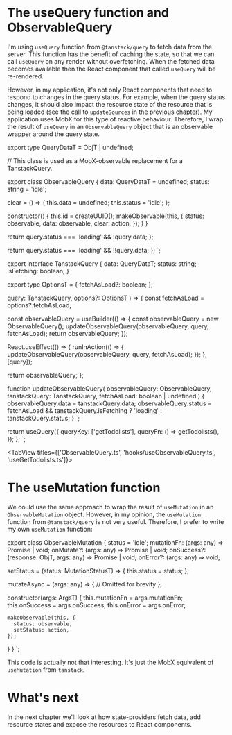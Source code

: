 # The useQuery function and ObservableQuery

I'm using `useQuery` function from `@tanstack/query` to fetch data from the server. This function
has the benefit of caching the state, so that we can call `useQuery` on any render without
overfetching. When the fetched data becomes available then the React component that called
`useQuery` will be re-rendered.

However, in my application, it's not only React components that need to respond to changes in the
query status. For example, when the query status changes, it should also impact the resource state
of the resource that is being loaded (see the call to `updateSources` in the previous chapter).
My application uses MobX for this type of reactive behaviour. Therefore, I wrap the result of
`useQuery` in an `ObservableQuery` object that is an observable wrapper around the query state.

export type QueryDataT = ObjT | undefined;

// This class is used as a MobX-observable replacement for a TanstackQuery.

export class ObservableQuery {
  data: QueryDataT = undefined;
  status: string = 'idle';

  clear = () => {
    this.data = undefined;
    this.status = 'idle';
  };

  constructor() {
    this.id = createUUID();
    makeObservable(this, {
      status: observable,
      data: observable,
      clear: action,
    });
  }
}

  return query.status === 'loading' && !query.data;
};

  return query.status === 'loading' && !!query.data;
};
`;

export interface TanstackQuery {
  data: QueryDataT;
  status: string;
  isFetching: boolean;
}

export type OptionsT = {
  fetchAsLoad?: boolean;
};

  query: TanstackQuery,
  options?: OptionsT
) => {
  const fetchAsLoad = options?.fetchAsLoad;

  const observableQuery = useBuilder(() => {
    const observableQuery = new ObservableQuery();
    updateObservableQuery(observableQuery, query, fetchAsLoad);
    return observableQuery;
  });

  React.useEffect(() => {
    runInAction(() => {
      updateObservableQuery(observableQuery, query, fetchAsLoad);
    });
  }, [query]);

  return observableQuery;
};

function updateObservableQuery(
  observableQuery: ObservableQuery,
  tanstackQuery: TanstackQuery,
  fetchAsLoad: boolean | undefined
) {
  observableQuery.data = tanstackQuery.data;
  observableQuery.status =
    fetchAsLoad && tanstackQuery.isFetching ? 'loading' : tanstackQuery.status;
}
`;


  return useQuery({
    queryKey: ['getTodolists'],
    queryFn: () => getTodolists(),
  });
};
`;

<TabView titles={['ObservableQuery.ts', 'hooks/useObservableQuery.ts', 'useGetTodolists.ts']}>
  <CodeSnippet code={code1} />
  <CodeSnippet code={code2} />
  <CodeSnippet code={code3} />
</TabView>

# The useMutation function

We could use the same approach to wrap the result of `useMutation` in an `ObservableMutation` object.
However, in my opinion, the `useMutation` function from `@tanstack/query` is not very useful. Therefore,
I prefer to write my own `useMutation` function:

export class ObservableMutation {
  status = 'idle';
  mutationFn: (args: any) => Promise<any> | void;
  onMutate?: (args: any) => Promise<any> | void;
  onSuccess?: (response: ObjT, args: any) => Promise<any> | void;
  onError?: (args: any) => void;

  setStatus = (status: MutationStatusT) => {
    this.status = status;
  };

  mutateAsync = (args: any) => {
    // Omitted for brevity
  };

  constructor(args: ArgsT) {
    this.mutationFn = args.mutationFn;
    this.onSuccess = args.onSuccess;
    this.onError = args.onError;

    makeObservable(this, {
      status: observable,
      setStatus: action,
    });
  }
}
`;

This code is actually not that interesting. It's just the MobX equivalent of `useMutation` from `tanstack`.

# What's next

In the next chapter we'll look at how state-providers fetch data, add resource states and expose the
resources to React components.
